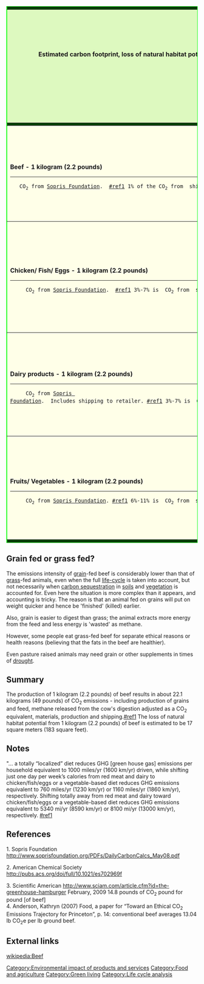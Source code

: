 <table id="matrix" bgcolor="#004000" bordercolor="lime" class="proback" cellpadding="3" cellspacing="2" border="1" width="100%" >
<tr><td colspan="6"></td></tr>
<tr bgcolor="#DDF9BF">
<td colspan="6"><center>
<font size="+2">'''____ environmental impact of beef ____'''</font><br><br>
'''(compared to chicken/fish/eggs, dairy, and fruits/vegetables)'''<br><br>

'''Estimated carbon footprint, loss of natural habitat potential, loss of plant and animal life potential in natural habitat and/or extinction potential from making, packaging, shipping and/or using these products or services.'''<br>-----------<br>
+ Except for CO<sub>2</sub> emissions, estimates are based on [http://ecofx.org Habitat,_Life,_Extinction_Formulas_v2] via ecofx.org. +<br>
Estimates do not include the possible long-term ecological effects of climate change and persistent toxins.<br>
Formulas use "human appropriated net primary production (HANPP)" to "CO<sub>2</sub> emissions" correlation.<br>-----------<br>
1 kg(kilogram) = 2.2 lb(pounds) &nbsp; &nbsp; 1 m<sup>2</sup>(square meter) = 10.8 ft<sup>2</sup>(square feet)<br>1&nbsp;km(kilometers) = 0.62 mi(miles) &nbsp; &nbsp; 1 liter = 0.26 gallons
</center>
</td></tr>
<tr border="1"><td colspan="6"></td></tr>

<tr bgcolor="white">
	<td bgcolor="#FFFFE8" rowspan="1" alt="Product name." width="17%"><br>'''Beef - 1 kilogram (2.2 pounds)'''<hr>
	CO<sub>2</sub> from [http://www.soprisfoundation.org/PDFs/DailyCarbonCalcs_May08.pdf Sopris Foundation].  [[#ref1]] 1% of the CO<sub>2</sub> from  shipping to retailer.</td>
<td width="17%">Some of the materials used to raise  1 kilogram (2.2 pounds) of beef.
  <hr>  fertilizer, grain,  pesticides, antibiotics, gasoline</td>
<td width="17%">CO<sub>2</sub> released to raise 1 kilogram (2.2 pound) of beef.<hr>22.1 kg<br>48.6 lb</td>
<td width="17%">Loss of natural habitat potential to raise 1 kilogram (2.2 pound) of beef.
  <hr>17 m<sup>2</sup><br>183 ft<sup>2</sup></td>
<td width="17%">Loss of plant and animal life potential (in natural habitat) to raise 1 kilogram (2.2 pound) of beef.
  <hr>53 kg<br>116 lb</td>
<td width="17%">How many kilogram of beef it takes to trigger 1 potential species extinction.
  <hr>8.8 million</td></tr>
<tr bgcolor="white">
	<td bgcolor="#FFFFE8" rowspan="1" alt="Product name." width="17%"><br>'''Chicken/ Fish/ Eggs - 1 kilogram (2.2 pounds)'''<hr>	  
	  CO<sub>2</sub> from [http://www.soprisfoundation.org/PDFs/DailyCarbonCalcs_May08.pdf Sopris Foundation].  [[#ref1]] 3%-7% is  CO<sub>2</sub> from  shipping to retailer.</td>
  <td width="17%">Some of the materials used to raise 1 kilogram (2.2 pounds) of chicken/ fish/ eggs.
    <hr>
    fertilizer, grain, pesticides, gasoline, diesel fuel.</td>
  <td width="17%">CO<sub>2</sub> released to raise 1 kilogram (2.2 pound) of chicken/ fish/ eggs.
    <hr>5.96 kg<br>13 lb</td>
	<td width="17%">Loss of natural habitat potential to raise 1 kilograms (2.2 pound) of chicken/ fish/ eggs.
	  <hr>4.6 m<sup>2</sup><br>49 ft<sup>2</sup></td>
	<td width="17%">Loss of plant and animal life potential (in natural habitat) to raise 1 kilograms (2.2 pound) of chicken/ fish/ eggs.
	  <hr>14.3 kg<br>31.4 lb</td>
	<td width="17%">How many kilograms of chicken/ fish/ eggs it takes to trigger 1 potential species extinction.
	  <hr>32.7 million</td></tr>
<tr bgcolor="white">
	<td bgcolor="#FFFFE8" rowspan="1" alt="Product name." width="17%"><br>'''Dairy products - 1 kilogram (2.2 pounds)'''
	  <hr>	  
	  CO<sub>2</sub> from [http://www.soprisfoundation.org/PDFs/DailyCarbonCalcs_May08.pdf Sopris Foundation].  Includes shipping to retailer. [[#ref1]] 3%-7% is  CO<sub>2</sub> from  shipping to retailer.</td>
  <td width="17%">Some of the materials used to make 1 kilogram (2.2 pounds) of dairy.
    <hr>fertilizer, grain, water, pesticides, antibiotics, gasoline, diesel fuel.</td>
  <td width="17%">CO<sub>2</sub> released to make 1 kilogram (2.2 pound) of dairy products.
    <hr>4.13 kg<br>9.1 lb</td>
	<td width="17%">Loss of natural habitat potential to make 1 kilograms (2.2 pound) of dairy products.
    <hr>3.2 m<sup>2</sup><br>34 ft<sup>2</sup></td>
	<td width="17%">Loss of plant and animal life potential (in natural habitat) to make 1 kilograms (2.2 pound) of dairy  products.
    <hr>9.9 kg<br>22 lb</td>
	<td width="17%">How many kilograms of dairy  products it takes to trigger 1 potential species extinction.
    <hr>47 million</td></tr>
<tr bgcolor="white">
	<td bgcolor="#FFFFE8" rowspan="1" alt="Product name." width="17%"><br>'''Fruits/ Vegetables - 1 kilogram (2.2 pounds)'''<hr>
	  CO<sub>2</sub> from [http://www.soprisfoundation.org/PDFs/DailyCarbonCalcs_May08.pdf Sopris Foundation]. [[#ref1]] 6%-11% is  CO<sub>2</sub> from  shipping to retailer.</td>
  <td width="17%">Some of the materials used to grow 1 kilogram (2.2 pounds) of fruits/vegetables.
    <hr>  
         water, pesticides, fertilizer, gasoline, diesel fuel.</td>
  <td width="17%">CO<sub>2</sub> released to grow 1 kilogram (2.2 pound) of fruits/vegetables.
    <hr>1.59 kg<br>3.5 lb</td>
	<td width="17%">Loss of natural habitat potential to grow 1 kilograms (2.2 pound) of fruits/vegetables.
    <hr>1.2 m<sup>2</sup><br>13 ft<sup>2</sup></td>
	<td width="17%">Loss of plant and animal life potential (in natural habitat) to grow 1 kilograms (2.2 pound) of fruits/vegetables.
    <hr>3.8 kg<br>8.4 lb</td>
	<td width="17%">How many kilograms of fruits/vegetables it takes to trigger 1 potential species extinction.<hr> 123 million</td>
</tr><tr border="1" alt="this adds a little spacing"><td colspan="6"></td></tr></table>

== Grain fed or grass fed? ==

{{references}}

The emissions intensity of [[grain]]-fed beef is considerably lower than that of [[grass]]-fed animals, even when the full [[life-cycle]] is taken into account, but not necessarily when [[carbon sequestration]] in [[soils]] and [[vegetation]] is accounted for. Even here the situation is more complex than it appears, and accounting is tricky. The reason is that an animal fed on grains will put on weight quicker and hence be 'finished' (killed) earlier. 

Also, grain is easier to digest than grass; the animal extracts more energy from the feed and less energy is 'wasted' as methane. 

However, some people eat grass-fed beef for separate ethical reasons or health reasons (believing that the fats in the beef are healthier).

Even pasture raised animals may need grain or other supplements in times of [[drought]].

== Summary ==
The production of 1 kilogram (2.2 pounds) of beef results in about 22.1 kilograms (49 pounds) of CO<sub>2</sub> emissions - including production of grains and feed, methane released from the cow's digestion adjusted as a CO<sub>2</sub> equivalent, materials, production and shipping.[[#ref1]] The loss of natural habitat potential from 1 kilogram (2.2 pounds) of beef is estimated to be 17 square meters (183 square feet).

== Notes ==
"... a totally “localized” diet reduces GHG [green house gas] emissions per household equivalent to 1000 miles/yr (1600 km/yr) driven, while shifting just one day per week’s calories from red meat and dairy to chicken/fish/eggs or a vegetable-based diet reduces GHG emissions equivalent to 760 miles/yr (1230 km/yr) or 1160 miles/yr (1860 km/yr), respectively. Shifting totally away from red meat and dairy toward chicken/fish/eggs or a vegetable-based diet reduces GHG emissions equivalent to 5340 mi/yr (8590 km/yr) or 8100 mi/yr (13000 km/yr), respectively. [[#ref1]]

== References ==
<references />

<span id="ref1">1.</span> Sopris Foundation http://www.soprisfoundation.org/PDFs/DailyCarbonCalcs_May08.pdf

<span id="ref2">2.</span> American Chemical Society http://pubs.acs.org/doi/full/10.1021/es702969f

<span id="ref3">3.</span> Scientific American http://www.sciam.com/article.cfm?id=the-greenhouse-hamburger February, 2009 14.8 pounds of CO<sub>2</sub> pound for pound [of beef]<br>

<span id="ref4">4.</span> Anderson, Kathryn (2007) Food,  a paper for “Toward an Ethical CO<sub>2</sub> Emissions Trajectory for Princeton”, p. 14: conventional beef averages 13.04 lb CO<sub>2</sub>e per lb ground beef.

== External links ==
[[wikipedia:Beef]]

[[Category:Environmental impact of products and services]]
[[Category:Food and agriculture]]
[[Category:Green living]]
[[Category:Life cycle analysis]]